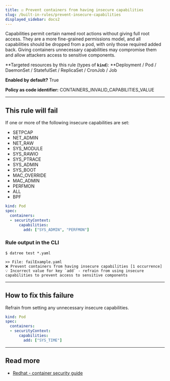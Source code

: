 ```yaml
---
title: ☑️ Prevent containers from having insecure capabilities
slug: /built-in-rules/prevent-insecure-capabilities
displayed_sidebar: docs2
---
```


Capabilities permit certain named root actions without giving full root access. They are a more fine-grained permissions model, and all capabilities should be dropped from a pod, with only those required added back. Giving containers unnecessary capabilities may compromise them and allow attackers access to sensitive components.

**Targeted resources by this rule (types of **`kind`**): **Deployment / Pod / DaemonSet / StatefulSet / ReplicaSet / CronJob / Job

**Enabled by default?** True

**Policy as code identifier:** CONTAINERS_INVALID_CAPABILITIES_VALUE

---

## This rule will fail

If one or more of the following insecure capabilities are set:

- SETPCAP
- NET_ADMIN
- NET_RAW
- SYS_MODULE
- SYS_RAWIO
- SYS_PTRACE
- SYS_ADMIN
- SYS_BOOT
- MAC_OVERRIDE
- MAC_ADMIN
- PERFMON
- ALL
- BPF

```yaml
kind: Pod
spec:
  containers:
  - securityContext:
      capabilities:
        add: ["SYS_ADMIN", "PERFMON"]
```

### Rule output in the CLI

```none
$ datree test *.yaml

>> File: failExample.yaml
❌ Prevent containers from having insecure capabilities [1 occurrence]
💡 Incorrect value for key `add` - refrain from using insecure capabilities to prevent access to sensitive components
```

---

## How to fix this failure

Refrain from setting any unnecessary insecure capabilities.

```yaml
kind: Pod
spec:
  containers:
  - securityContext:
      capabilities:
        add: ["SYS_TIME"]
```

---

## Read more

- [Redhat - container security guide](https://access.redhat.com/documentation/en-us/red_hat_enterprise_linux_atomic_host/7/html-single/container_security_guide/index)

